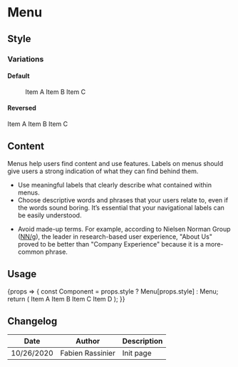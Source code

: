 
<Meta title="Components/Menu" component={Menu} />

# Menu

## Style

### Variations

#### Default

<Preview>
	<Story name="default">
		<Menu>
			<Menu.Item iconBefore="talend" href="#" active>Item A</Menu.Item>
			<Menu.Item iconBefore="talend" href="#">Item B</Menu.Item>
			<Menu.Item iconBefore="talend" href="#">Item C</Menu.Item>
		</Menu>
	</Story>
</Preview>

#### Reversed

<Preview>
    <Story name="reversed">
        <Menu.Reversed>
            <Menu.Item iconBefore="talend" href="#" active>Item A</Menu.Item>
            <Menu.Item iconBefore="talend" href="#">Item B</Menu.Item>
            <Menu.Item iconBefore="talend" href="#">Item C</Menu.Item>
        </Menu.Reversed>
    </Story>
</Preview>

## Content

Menus help users find content and use features. Labels on menus should give users a strong indication of what they can find behind them.

<Use>
	<Use.Do>
		<ul>
			<li>Use meaningful labels that clearly describe what contained within menus.</li>
			<li>Choose descriptive words and phrases that your users relate to, even if the words sound boring. It’s essential that your navigational labels can be easily understood.
			</li>
		</ul>
	</Use.Do>
	<Use.Dont>
		<ul>
			<li>Avoid made-up terms. For example, according to Nielsen Norman Group (<a href="https://www.nngroup.com/">NN/g</a>), the leader in research-based user experience, "About Us" proved to be better than "Company Experience" because it is a more-common phrase.</li>
		</ul>
	</Use.Dont>
</Use>

## Usage

<Preview>
	<Story
		name="usage"
		height="20rem"
		args={{
            style: '',
			variant: 'TPD',
		}}
		argTypes={{
            style: {
                description: 'Menu style',
                control: {
                    type: 'select',
                    options: ['', 'Reversed'],
                },
            },
			variant: {
				description: 'Menu variant',
				control: {
					type: 'select',
					options: ['', 'TAPID', 'TAPIT', 'MDM', 'TDI', 'TDP', 'TDS', 'TMC', 'TPD'],
				},
			},
		}}
	>
		{props => {
            const Component = props.style ? Menu[props.style] : Menu;
			return (
				<Component {...props} style={{ minHeight: '50rem'}}>
					<Menu.Item iconBefore="talend" href="#">Item A</Menu.Item>
					<Menu.Item iconBefore="talend" href="#" active>Item B</Menu.Item>
					<Menu.Item iconBefore="talend" href="#">Item C</Menu.Item>
					<Menu.Item iconBefore="talend" href="#">Item D</Menu.Item>
				</Component>
			);
		}}
	</Story>
</Preview>

<Props story="usage" />

## Changelog

| Date       | Author           | Description |
| ---------- | ---------------- | ----------- |
| 10/26/2020 | Fabien Rassinier | Init page   |
